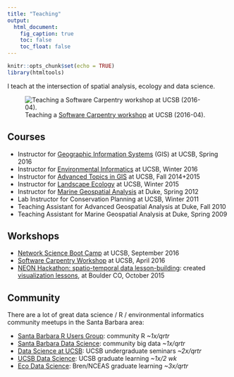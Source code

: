 ```yaml
---
title: "Teaching"
output:
  html_document:
    fig_caption: true
    toc: false
    toc_float: false
---
```


```r
knitr::opts_chunk$set(echo = TRUE)
library(htmltools)
```

I teach at the intersection of spatial analysis, ecology and data science.

![Teaching a [Software Carpentry workshop](http://remi-daigle.github.io/2016-04-15-UCSB/) at UCSB (2016-04).](images/bbest_swcarpentry.jpg)

## Courses

- Instructor for [Geographic Information Systems](https://drive.google.com/open?id=0B99FvPajGTwJTGRYWEZJNGVWamM) (GIS) at UCSB, Spring 2016
- Instructor for [Environmental Informatics](http://ucsb-bren.github.io/env-info) at UCSB, Winter 2016
- Instructor for [Advanced Topics in GIS](http://ucsb-bren.github.io/esm296-4f/) at UCSB, Fall 2014+2015
- Instructor for [Landscape Ecology](http://bbest.github.io/landscape-ecology-labs/) at UCSB, Winter 2015
- Instructor for [Marine Geospatial Analysis](https://drive.google.com/open?id=0B99FvPajGTwJYjVjUEx5WnRqV3YyeEhsVDBmZWg2YlI3NTh3) at Duke, Spring 2012
- Lab Instructor for Conservation Planning at UCSB, Winter 2011
- Teaching Assistant for Advanced Geospatial Analysis at Duke, Fall 2010
- Teaching Assistant for Marine Geospatial Analysis at Duke, Spring 2009

## Workshops

- [Network Science Boot Camp](http://networkscience.igert.ucsb.edu/events/network-science-boot-camp) at UCSB, September 2016
- [Software Carpentry Workshop](http://remi-daigle.github.io/2016-04-15-UCSB/) at UCSB, April 2016
* [NEON Hackathon: spatio-temporal data lesson-building](http://www.neonscience.org/updates-events/events/hackathon-spatio-temporal-data-lesson-building): created  [visualization lessons](http://data-lessons.github.io/NEON-R-Make-Pretty-Maps-Plots/posts/viz.html), at Boulder CO, October 2015

## Community

There are a lot of great data science / R / environmental informatics community meetups in the Santa Barbara area:

- [Santa Barbara R Users Group](http://www.meetup.com/Santa-Barbara-R-Users-Group/): community R _~1x/qrtr_
- [Santa Barbara Data Science](http://www.meetup.com/Santa-Barbara-Data-Science/): community big data _~1x/qrtr_
- [Data Science at UCSB](https://www.facebook.com/DataScienceUCSB/): UCSB undergraduate seminars _~2x/qrtr_
- [UCSB Data Science](http://ucsb-data-science.github.io/): UCSB graduate learning _~1x/2 wk_
- [Eco Data Science](https://eco-data-science.github.io/): Bren/NCEAS graduate learning  _~3x/qrtr_
